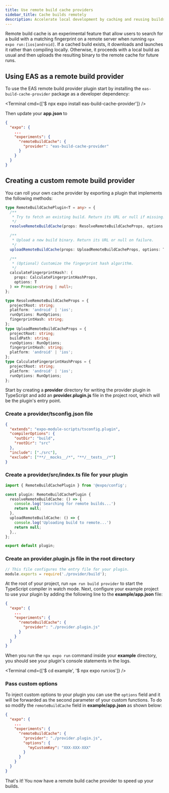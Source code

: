 ```yaml
---
title: Use remote build cache providers
sidebar_title: Cache builds remotely
description: Accelerate local development by caching and reusing builds from a remote provider.
---
```



Remote build cache is an experimental feature that allow users to search for a build with a matching fingerprint on a remote server when running `npx expo run:[ios|android]`.
If a cached build exists, it downloads and launches it rather than compiling locally. Otherwise, it proceeds with a local build as usual and then uploads the resulting binary to the remote cache for future runs.

## Using EAS as a remote build provider

To use the EAS remote build provider plugin start by installing the `eas-build-cache-provider` package as a developer dependency:

<Terminal cmd={['$ npx expo install eas-build-cache-provider']} />

Then update your **app.json** to

```json app.json
{
  "expo": {
    ...
    "experiments": {
      "remoteBuildCache": {
        "provider": "eas-build-cache-provider"
      }
    }
  }
}
```

## Creating a custom remote build provider

You can roll your own cache provider by exporting a plugin that implements the following methods:

```ts
type RemoteBuildCachePlugin<T = any> = {
  /**
   * Try to fetch an existing build. Return its URL or null if missing.
   */
  resolveRemoteBuildCache(props: ResolveRemoteBuildCacheProps, options: T): Promise<string | null>;

  /**
   * Upload a new build binary. Return its URL or null on failure.
   */
  uploadRemoteBuildCache(props: UploadRemoteBuildCacheProps, options: T): Promise<string | null>;

  /**
   * (Optional) Customize the fingerprint hash algorithm.
   */
  calculateFingerprintHash?: (
    props: CalculateFingerprintHashProps,
    options: T
  ) => Promise<string | null>;
};

type ResolveRemoteBuildCacheProps = {
  projectRoot: string;
  platform: 'android' | 'ios';
  runOptions: RunOptions;
  fingerprintHash: string;
};
type UploadRemoteBuildCacheProps = {
  projectRoot: string;
  buildPath: string;
  runOptions: RunOptions;
  fingerprintHash: string;
  platform: 'android' | 'ios';
};
type CalculateFingerprintHashProps = {
  projectRoot: string;
  platform: 'android' | 'ios';
  runOptions: RunOptions;
};
```

Start by creating a **provider** directory for writing the provider plugin in TypeScript and add an **provider.plugin.js** file in the project root, which will be the plugin's entry point.

### Create a provider/tsconfig.json file

```json provider/tsconfig.json
{
  "extends": "expo-module-scripts/tsconfig.plugin",
  "compilerOptions": {
    "outDir": "build",
    "rootDir": "src"
  },
  "include": ["./src"],
  "exclude": ["**/__mocks__/*", "**/__tests__/*"]
}
```

### Create a provider/src/index.ts file for your plugin

```ts provider/src/index.ts
import { RemoteBuildCachePlugin } from '@expo/config';

const plugin: RemoteBuildCachePlugin {
  resolveRemoteBuildCache: () => {
    console.log('Searching for remote builds...')
    return null;
  },
  uploadRemoteBuildCache: () => {
    console.log('Uploading build to remote...')
    return null;
  },,
};

export default plugin;
```

### Create an provider.plugin.js file in the root directory

```js provider.plugin.js
// This file configures the entry file for your plugin.
module.exports = require('./provider/build');
```

At the root of your project, run `npm run build provider` to start the TypeScript compiler in watch mode. Next, configure your example project to use your plugin by adding the following line to the **example/app.json** file:

```json example/app.json
{
  "expo": {
    ...
    "experiments": {
      "remoteBuildCache": {
        "provider": "./provider.plugin.js"
      }
    }
  }
}
```

When you run the `npx expo run` command inside your **example** directory, you should see your plugin's console statements in the logs.

<Terminal cmd={['$ cd example', '$ npx expo run:ios']} />

### Pass custom options

To inject custom options to your plugin you can use the `options` field and it will be forwarded as the second parameter of your custom functions. To do so modify the `remoteBuildCache` field in **example/app.json** as shown below:

```json example/app.json
{
  "expo": {
    ...
    "experiments": {
      "remoteBuildCache": {
        "provider": "./provider.plugin.js",
        "options": {
          "myCustomKey": "XXX-XXX-XXX"
        }
      }
    }
  }
}
```

That's it! You now have a remote build cache provider to speed up your builds.
